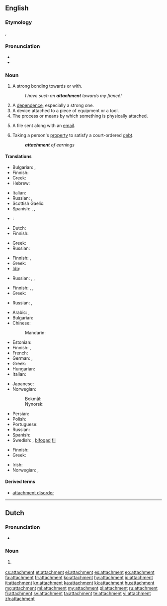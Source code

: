 ==English==
{{slim-wikipedia|dab=attachment}}

===Etymology===
{{etyl|fr}} {{term|attachement|lang=fr}}, {{suffix|attach|ment}}

===Pronunciation===
* {{IPA|/əˈtætʃmənt/}}
* {{audio|en-us-attachment.ogg|Audio (US)}}

===Noun===
{{en-noun|s|-}}

# A strong bonding towards or with.
#: ''I have such an '''attachment''' towards my fiancé!''
# A [[dependence]], especially a strong one.
# A device attached to a piece of equipment or a tool.
# The process or means by which something is physically attached.
# {{computing}} A file sent along with an [[email]].
# {{legal}} Taking a person's [[property]] to satisfy a court-ordered [[debt]].
#: '''''attachment''' of earnings''

====Translations====
{{trans-top|strong bonding towards or with}}
* Bulgarian: {{t|bg|вярност}}, {{t|bg|привързаност}}
* Finnish: {{t-|fi|kiintymys}}
* Greek: {{t|el|αφοσίωση|f|tr=afosíosi|sc=Grek}}
* Hebrew: {{t-|he|התדבקות|tr=hitdabkút}}
{{trans-mid}}
* Italian: {{t|it|legame|m}}
* Russian: {{t+|ru|привязанность|f|tr=privjázannostʹ}}, {{t|ru|верность|f|tr=vérnostʹ|sc=Cyrl}}
* Scottish Gaelic: {{t|gd|tlachd|f}}
* Spanish: {{t|es|apego|m}}, {{t|es|cariño}}, {{t|es|afición|f}}
{{trans-bottom}}

{{trans-top|dependence, especially a strong one}}
* {{ttbc|Bulgarian}}: {{t|bg|преданост}}
* Dutch: {{t-|nl|gehechtheid|f}}
* Finnish: {{t|fi|riippuvuus}}
{{trans-mid}}
* Greek: {{t|el|εξάρτηση|f|tr=exártisi|sc=Grek}}
* Russian: {{t|ru|преданность|f|tr=prédannostʹ|sc=Cyrl}}
{{trans-bottom}}

{{trans-top|device attached to a piece of equipment or a tool}}
* Finnish: {{t|fi|lisälaite}}, {{t|fi|lisävaruste}}
* Greek: {{t|el|εξάρτημα|n|tr=exártima|sc=Grek}}
* [[Ido]]: {{t|io|atachuro}}
{{trans-mid}}
* Russian: {{t|ru|приставка|f|tr=pristávka|sc=Cyrl}}, {{t|ru|крепление|n|tr=replénije|sc=Cyrl}}, {{t|ru|приспособление|n|tr=prisposoblénije|sc=Cyrl}}
{{trans-bottom}}

{{trans-top|process or means by which something is physically attached}}
* Finnish: {{t|fi|kiinnitys}}, {{t|fi|kiinnike}}, {{t|fi|kiinnekohta}}
* Greek: {{t|el|προσάρτηση|f|tr=prosártisi|sc=Grek}}
{{trans-mid}}
* Russian: {{t|ru|присоединение|n|tr=prisojedinénije|sc=Cyrl}}, {{t|ru|прикрепление|n|tr=prikreplénije|sc=Cyrl}}
{{trans-bottom}}

{{trans-top|file sent along with an email}}
* Arabic: {{t|ar|إلحاق|m|tr=ʾílḥaq}}, {{t|ar|ملحق|m|tr=múlḥaq}}
* Bulgarian: {{t+|bg|приложение|n|tr=priložénie|sc=Cyrl}}
* Chinese:
*: Mandarin: {{t|zh|附件|tr=fùjiàn|sc=Hani}}
* Estonian: {{t|et|kaasatud fail}}
* Finnish: {{t-|fi|liitetiedosto}}, {{t+|fi|liite}}
* French: {{t+|fr|pièce jointe}}
* German: {{t+|de|Anlage|f}}, {{t+|de|Anhang|m}}
* Greek: {{t|el|επισύναψη|f|tr=episýnapsi|sc=Grek}}
* Hungarian: {{t|hu|melléklet}}
* Italian: {{t+|it|allegato|m}}
{{trans-mid}}
* Japanese: {{t|ja|添付ファイル|tr=tenpu-fairu|sc=Jpan}}
* Norwegian:
*: Bokmål: {{t|nb|vedlegg|n}}
*: Nynorsk: {{t|nn|vedlegg|n}}
* Persian: {{t|fa|ضمیمه|tr=zamime|sc=fa-Arab}}
* Polish: {{t+|pl|załącznik|m}}
* Portuguese: {{t|pt|anexo|m}}
* Russian: {{t|ru|вложение|n|tr=vložénije|sc=Cyrl}}
* Spanish: {{t|es|archivo adjunto}}
* Swedish: {{t|sv|bilaga|c}}, [[bifoga#Swedish|bifogad]] [[fil#Swedish|fil]]
{{trans-bottom}}

{{trans-top|legal: taking a person's property to satisfy a debt}}
* Finnish: {{t|fi|ulosotto}}
* Greek: {{t|el|κατάσχεση|f|tr=katáschesi|sc=Grek}}
{{trans-mid}}
* Irish: {{t|ga|astú|m}}
* Norwegian: {{t|no|utlegg|n}}, {{t|no|ta utlegg i}}
{{trans-bottom}}

====Derived terms====
* [[attachment disorder]]

----

==Dutch==

===Pronunciation===
* {{IPA|/aˈtætʃmɛnt/|lang=nl}}

===Noun===
{{nl-noun|m|g2=n}}

# {{l|en|attachment}} {{gloss|to an email}}

[[cs:attachment]]
[[et:attachment]]
[[el:attachment]]
[[es:attachment]]
[[eo:attachment]]
[[fa:attachment]]
[[fr:attachment]]
[[ko:attachment]]
[[hy:attachment]]
[[io:attachment]]
[[it:attachment]]
[[kn:attachment]]
[[ka:attachment]]
[[kk:attachment]]
[[hu:attachment]]
[[mg:attachment]]
[[ml:attachment]]
[[my:attachment]]
[[pl:attachment]]
[[ru:attachment]]
[[fi:attachment]]
[[sv:attachment]]
[[ta:attachment]]
[[te:attachment]]
[[vi:attachment]]
[[zh:attachment]]